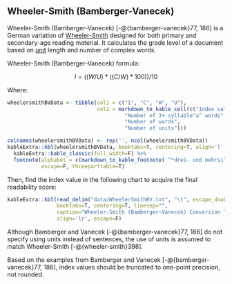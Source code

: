 ## Wheeler-Smith (Bamberger-Vanecek)\index{Wheeler-Smith!variations!Bamberger-Vanecek (German)} {#sec-wheeler-smith-bamberger-vanecek}

Wheeler-Smith (Bamberger-Vanecek) [-@{bamberger-vanecek}77, 186] is a German variation of [Wheeler-Smith](#sec-wheeler-smith) designed for both primary and secondary-age reading material. It calculates the grade level of a document based on [unit](#sec-glossary)\index{sentences!units} length and number of complex words.

Wheeler-Smith (Bamberger-Vanecek) formula:

$$
I = ((W/U)*((C/W)*100)) / 10
$$

Where:

```r
wheelersmithBVData <- tibble(col1 = c("I", "C", "W", "U"),
                             col2 = markdown_to_kable_cell(c("Index value",
                                      "Number of 3+ syllable^a^ words",
                                      "Number of words",
                                      "Number of units")))

colnames(wheelersmithBVData) <- rep('', ncol(wheelersmithBVData))
kableExtra::kbl(wheelersmithBVData, booktabs=T, centering=T, align='l', escape=F) %>%
  kableExtra::kable_classic(full_width=F) %>%
  footnote(alphabet = c(markdown_to_kable_footnote('“*drei- und mehrsilbigen*”')),
           escape=F, threeparttable=T)
```

Then, find the index value in the following chart to acquire the final readability score:

```r
kableExtra::kbl(read_delim("data/WheelerSmithBV.txt", "\t", escape_double=F, trim_ws=T),
                booktabs=T, centering=T, linesep="",
                caption="Wheeler-Smith (Bamberger-Vanecek) Conversion Table",
                align='lr', escape=F)
```

::: {.notesection data-latex=""}
Although Bamberger and Vanecek [-@{bamberger-vanecek}77, 186] do not specify using units\index{sentences!units} instead of sentences, the use of units is assumed to match Wheeler-Smith [-@{wheeler-smith}398].

Based on the examples from Bamberger and Vanecek [-@{bamberger-vanecek}77, 186], index values should be truncated to one-point precision, not rounded.
:::

